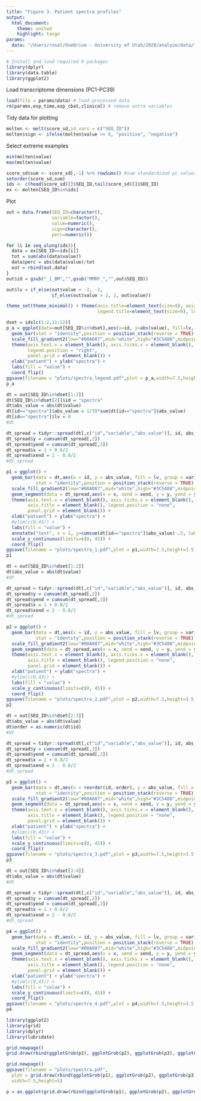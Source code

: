 ---
title: "Figure 3. Patient spectra profiles"
output:
  html_document:
    theme: united
    highlight: tango
params:
  data: "/Users/rosal/OneDrive - University of Utah/2020/analyze/data/transcriptome-dimensions/analysis/20200802_pipe_out.rdata"
---

```{r load_packages, message=F, include=F}
# Install and load required R packages
library(dplyr)
library(data.table)
library(ggplot2)
```

Load transcriptome dimensions (PC1-PC39)
```{r}
load(file = params$data) # load processed data
rm(params,exp_time,exp_cbat,clinical) # remove extra variables
```

Tidy data for plotting
```{r}
molten <- melt(score_sd,id.vars = c("SEQ_ID"))
molten$sign <- ifelse(molten$value >= 0, "positive", "negative")
```

Select extreme examples
```{r}
min(molten$value)
max(molten$value)

score_sd$sum <- score_sd[,-1] %>% rowSums() #sum standardized pc values
setorder(score_sd,sum)
ids <- c(head(score_sd)[]$SEQ_ID,tail(score_sd)[]$SEQ_ID)
ex <- molten[SEQ_ID%in%ids]
```
Plot
```{r}
out = data.frame(SEQ_ID=character(),
                 variable=factor(),
                 value=numeric(),
                 sign=character(),
                 perc=numeric())

for (i in seq_along(ids)){
  data = ex[SEQ_ID==ids[i]]
  tot = sum(abs(data$value)) 
  data$perc = abs(data$value)/tot
  out = rbind(out,data)
}
out$id = gsub("_1_BM","",gsub("MMRF_","",out$SEQ_ID))

out$lv = if_else(out$value < -2, -2,
                 if_else(out$value > 2, 2, out$value))

theme_set(theme_minimal() + theme(axis.title=element_text(size=9), axis.text=element_text(size=8), 
                                  legend.title=element_text(size=9), legend.text=element_text(size=8)))

dset = ids[c(1:2,11:12)]
p_a = ggplot(data=out[SEQ_ID%in%dset],aes(x=id, y=abs(value), fill=lv, group=variable)) +
  geom_bar(stat = "identity",position = position_stack(reverse = TRUE), color="black", width=0.9) +
  scale_fill_gradient2(low="#00A087",mid="white",high="#3C5488",midpoint=0) +
  theme(axis.text.x = element_blank(), axis.ticks.x = element_blank(),
        legend.position = "right",
        panel.grid = element_blank()) +
  xlab("patient") + ylab("spectra") + 
  labs(fill = "value") +
  coord_flip()
ggsave(filename = "plots/spectra_legend.pdf",plot = p_a,width=7.5,height=5.5)
p_a
```

```{r}
dt = out[SEQ_ID%in%dset[1:2]]
dt[SEQ_ID%in%dset[2]]$id = "spectra"
dt$abs_value = abs(dt$value)
dt[id=="spectra"]$abs_value = 1/39*sum(dt[id=="spectra"]$abs_value)
dt[id=="spectra"]$lv = 0
#dt

dt_spread = tidyr::spread(dt[,c("id","variable","abs_value")], id, abs_value)
dt_spread$y = cumsum(dt_spread[,2])
dt_spread$yend = cumsum(dt_spread[,3])
dt_spread$x = 1 + 0.8/2
dt_spread$xend = 2 - 0.8/2
#dt_spread

p1 = ggplot() +
  geom_bar(data = dt,aes(x = id, y = abs_value, fill = lv, group = variable),
           stat = "identity",position = position_stack(reverse = TRUE), color="black", width=0.8) +
  scale_fill_gradient2(low="#00A087",mid="white",high="#3C5488",midpoint=0) + 
  geom_segment(data = dt_spread,aes(x = x, xend = xend, y = y, yend = yend)) +
  theme(axis.text.x = element_blank(), axis.ticks.x = element_blank(),
        axis.title = element_blank(), legend.position = "none",
        panel.grid = element_blank()) +
  xlab("patient") + ylab("spectra") + 
  #ylim(c(0,43)) +
  labs(fill = "value") +
  annotate("text", x = 2, y=cumsum(dt[id=="spectra"]$abs_value)-.5, label = 1:39, size = 2) + 
  scale_y_continuous(limits=c(0, 45)) +
  coord_flip()
ggsave(filename = "plots/spectra_1.pdf",plot = p1,width=7.5,height=3.5)
p1
```
```{r}
dt = out[SEQ_ID%in%dset[1:2]]
dt$abs_value = abs(dt$value)
#dt

dt_spread = tidyr::spread(dt[,c("id","variable","abs_value")], id, abs_value)
dt_spread$y = cumsum(dt_spread[,2])
dt_spread$yend = cumsum(dt_spread[,3])
dt_spread$x = 1 + 0.8/2
dt_spread$xend = 2 - 0.8/2
#dt_spread

p2 = ggplot() +
  geom_bar(data = dt,aes(x = id, y = abs_value, fill = lv, group = variable),
           stat = "identity",position = position_stack(reverse = TRUE), color="black", width=0.8) +
  scale_fill_gradient2(low="#00A087",mid="white",high="#3C5488",midpoint=0) + 
  geom_segment(data = dt_spread,aes(x = x, xend = xend, y = y, yend = yend)) +
  theme(axis.text.x = element_blank(), axis.ticks.x = element_blank(),
        axis.title = element_blank(), legend.position = "none",
        panel.grid = element_blank()) +
  xlab("patient") + ylab("spectra") + 
  #ylim(c(0,43)) +
  labs(fill = "value") + 
  scale_y_continuous(limits=c(0, 45)) +
  coord_flip()
ggsave(filename = "plots/spectra_2.pdf",plot = p2,width=7.5,height=3.5)
p2
```

```{r}
dt = out[SEQ_ID%in%dset[2:3]]
dt$abs_value = abs(dt$value)
dt$order = as.numeric(dt$id)
#dt

dt_spread = tidyr::spread(dt[,c("id","variable","abs_value")], id, abs_value)
dt_spread$y = cumsum(dt_spread[,3])
dt_spread$yend = cumsum(dt_spread[,2])
dt_spread$x = 1 + 0.8/2
dt_spread$xend = 2 - 0.8/2
#dt_spread

p3 = ggplot() +
  geom_bar(data = dt,aes(x = reorder(id,-order), y = abs_value, fill = lv, group = variable),
           stat = "identity",position = position_stack(reverse = TRUE), color="black", width=0.8) +
  scale_fill_gradient2(low="#00A087",mid="white",high="#3C5488",midpoint=0) + 
  geom_segment(data = dt_spread,aes(x = x, xend = xend, y = y, yend = yend)) +
  theme(axis.text.x = element_blank(), axis.ticks.x = element_blank(),
        axis.title = element_blank(), legend.position = "none",
        panel.grid = element_blank()) +
  xlab("patient") + ylab("spectra") + 
  #ylim(c(0,43)) +
  labs(fill = "value") + 
  scale_y_continuous(limits=c(0, 45)) +
  coord_flip()
ggsave(filename = "plots/spectra_3.pdf",plot = p3,width=7.5,height=3.5)
p3
```
```{r}
dt = out[SEQ_ID%in%dset[3:4]]
dt$abs_value = abs(dt$value)
#dt

dt_spread = tidyr::spread(dt[,c("id","variable","abs_value")], id, abs_value)
dt_spread$y = cumsum(dt_spread[,2])
dt_spread$yend = cumsum(dt_spread[,3])
dt_spread$x = 1 + 0.8/2
dt_spread$xend = 2 - 0.8/2
#dt_spread

p4 = ggplot() +
  geom_bar(data = dt,aes(x = id, y = abs_value, fill = lv, group = variable),
           stat = "identity",position = position_stack(reverse = TRUE), color="black", width=0.8) +
  scale_fill_gradient2(low="#00A087",mid="white",high="#3C5488",midpoint=0) + 
  geom_segment(data = dt_spread,aes(x = x, xend = xend, y = y, yend = yend)) +
  theme(axis.text.x = element_blank(), axis.ticks.x = element_blank(),
        axis.title = element_blank(), legend.position = "none",
        panel.grid = element_blank()) +
  xlab("patient") + ylab("spectra") + 
  #ylim(c(0,43)) +
  labs(fill = "value") +
  scale_y_continuous(limits=c(0, 45)) +
  coord_flip()
ggsave(filename = "plots/spectra_4.pdf",plot = p4,width=7.5,height=3.5)
p4
```
```{r}
library(ggplot2)
library(grid)
library(dplyr)
library(lubridate)

grid.newpage()
grid.draw(rbind(ggplotGrob(p1), ggplotGrob(p2), ggplotGrob(p3), ggplotGrob(p4), size = "first"))
```

```{r}
grid.newpage()
ggsave(filename = "plots/spectra.pdf",
  plot = grid.draw(rbind(ggplotGrob(p1), ggplotGrob(p2), ggplotGrob(p3), ggplotGrob(p4), size = "first")),
  width=7.5,height=5)

p = as.ggplot(grid.draw(rbind(ggplotGrob(p1), ggplotGrob(p2), ggplotGrob(p3), ggplotGrob(p4), size = "first")))
```
